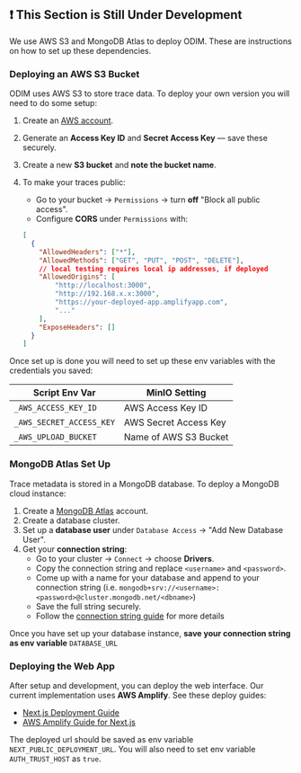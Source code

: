 ## ❗ This Section is Still Under Development

We use AWS S3 and MongoDB Atlas to deploy ODIM. These are instructions on how to set up these dependencies. 

### Deploying an AWS S3 Bucket 

ODIM uses AWS S3 to store trace data. To deploy your own version you will need to do some setup:

1. Create an [AWS account](https://aws.amazon.com/free).
2. Generate an **Access Key ID** and **Secret Access Key** — save these securely.
3. Create a new **S3 bucket** and **note the bucket name**.
4. To make your traces public:
    - Go to your bucket → `Permissions` → turn **off** "Block all public access".
    - Configure **CORS** under `Permissions` with:

    ```json
    [
      {
        "AllowedHeaders": ["*"],
        "AllowedMethods": ["GET", "PUT", "POST", "DELETE"],
        // local testing requires local ip addresses, if deployed
        "AllowedOrigins": [
            "http://localhost:3000", 
            "http://192.168.x.x:3000", 
            "https://your-deployed-app.amplifyapp.com",
            "..."
        ],
        "ExposeHeaders": []
      }
    ]
    ```
Once set up is done you will need to set up these env variables with the credentials you saved:

<table>
  <thead>
    <tr>
      <th>Script Env Var</th>
      <th>MinIO Setting</th>
    </tr>
  </thead>
  <tbody>
    <tr>
      <td><code>_AWS_ACCESS_KEY_ID</code></td>
      <td>AWS Access Key ID</td>
    </tr>
    <tr>
      <td><code>_AWS_SECRET_ACCESS_KEY</code></td>
      <td>AWS Secret Access Key</td>
    </tr>
    <tr>
      <td><code>_AWS_UPLOAD_BUCKET</code></td>
      <td>Name of AWS S3 Bucket</td>
    </tr>
  </tbody>
</table>

### MongoDB Atlas Set Up

Trace metadata is stored in a MongoDB database. To deploy a MongoDB cloud instance:

1. Create a [MongoDB Atlas](https://www.mongodb.com/products/platform/atlas-database) account.
2. Create a database cluster.
3. Set up a **database user** under `Database Access` → "Add New Database User".
4. Get your **connection string**:
    - Go to your cluster → `Connect` → choose **Drivers**.
    - Copy the connection string and replace `<username>` and `<password>`.
    - Come up with a name for your database and append to your connection string (i.e. `mongodb+srv://<username>:<password>@cluster.mongodb.net/<dbname>`)
    - Save the full string securely.
    - Follow the [connection string guide](https://www.mongodb.com/resources/products/fundamentals/mongodb-connection-string) for more details

Once you have set up your database instance, **save your connection string as env variable** `DATABASE_URL`

### Deploying the Web App

After setup and development, you can deploy the web interface. Our current implementation uses **AWS Amplify**. See these deploy guides:
- [Next.js Deployment Guide](https://nextjs.org/docs/app/getting-started/deploying)
- [AWS Amplify Guide for Next.js](https://docs.amplify.aws/nextjs/start/quickstart/nextjs-app-router-client-components)

The deployed url should be saved as env variable `NEXT_PUBLIC_DEPLOYMENT_URL`. You will also need to set env variable `AUTH_TRUST_HOST` as `true`.